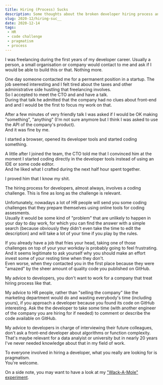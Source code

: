 ```yaml
---
title: Hiring (Process) Sucks
description: Some thoughts about the broken developer hiring process and a pledge for pragmatism
slug: 2020-12/hiring-suc__
date: 2020-12-14
tags:
 - HR
 - code challenge
 - pragmatism
 - process
---
```


I was freelancing during the first years of my developer career. Usually a person, a small organisation or company would contact to me and ask if I would be able to build this or that. Nothing more.  

One day someone contacted me for a permanent position in a startup. The job seemed interesting and I felt tired about the taxes and other administrative side hustling that freelancing involves.  
So I accepted to meet the CTO and and have a talk.  
During that talk he admitted that the company had no clues about front-end and and I would be the first to focus my work on that.  

After a few minutes of very friendly talk I was asked if I would be OK making "something", "anything" (I'm not sure anymore but I think I was asked to use the API of the company's product).  
And it was fine by me.  

I started a browser, opened its developer tools and started coding something.  

A little after I joined the team, the CTO told me that I convinced him at the moment I started coding directly in the developer tools instead of using an IDE or some code editor.  
And he liked what I crafted during the next half hour spent together. 

I proved him that I know my shit.

The hiring process for developers, almost always, involves a coding challenge.
This is fine as long as the challenge is relevant.

Unfortunately, nowadays a lot of HR people will send you some coding challenges that they prepare themselves using online tools for coding assesments.  
Usually it would be some kind of "problem" that are unlikely to happen in your day to day work, for which you can find the answer with a simple search (because obviously they didn't even take the time to edit the description) and will take a lot of your time if you play by the rules.  

If you already have a job that fries your head, taking one of those challenges on top of your your workday is probably going to feel frustrating.  
And it seems legitimate to ask yourself why you should make an effort invest some of your resting time when they don't.  
Even worse, when they contacted you in the first place because they were "amazed" by the sheer amount of quality code you published on GitHub.

My advice to developers, you don't want to work for a company that treat hiring process like that.  

My advice to HR people, rather than "selling the company" like the marketing department would do and wasting everybody's time (including yours), if you approach a developer because you found its code on GitHub interesting. Ask the the developer to take some time (with another engineer of the company you are hiring for if needed) to comment or describe the code available on GitHub.

My advice to developers in charge of interviewing their future colleagues, don't ask a front-end developer about algorithms or function complexity. That's maybe relevant for a data analyist or university but in nearly 20 years I've never needed knowledge about that in my field of work.

To everyone involved in hiring a developer, what you really are looking for is pragmatism.  
You're welcome.

On a side note, you may want to have a look at my ["Wack-A-Mole" experiment](/stuff/wack-a-mole-challenge).

